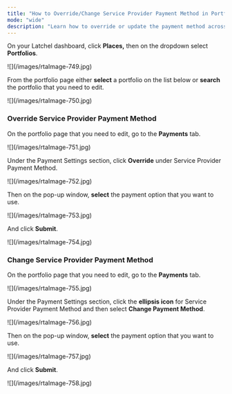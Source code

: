 ```yaml
---
title: "How to Override/Change Service Provider Payment Method in Portfolio"
mode: "wide"
description: "Learn how to override or update the payment method across an entire portfolio to streamline payments for all associated Service Providers."
---
```


On your Latchel dashboard, click **Places,** then on the dropdown select **Portfolios**.

<Frame>
  ![](/images/rtaImage-749.jpg)
</Frame>

From the portfolio page either **select** a portfolio on the list below or **search** the portfolio that you need to edit.

<Frame>
  ![](/images/rtaImage-750.jpg)
</Frame>

### **Override Service Provider Payment Method**

On the portfolio page that you need to edit, go to the **Payments** tab.

<Frame>
  ![](/images/rtaImage-751.jpg)
</Frame>

Under the Payment Settings section, click **Override** under Service Provider Payment Method.

<Frame>
  ![](/images/rtaImage-752.jpg)
</Frame>

Then on the pop-up window, **select** the payment option that you want to use.

<Frame>
  ![](/images/rtaImage-753.jpg)
</Frame>

And click **Submit**.

<Frame>
  ![](/images/rtaImage-754.jpg)
</Frame>

### **Change Service Provider Payment Method**

On the portfolio page that you need to edit, go to the **Payments** tab.

<Frame>
  ![](/images/rtaImage-755.jpg)
</Frame>

Under the Payment Settings section, click the **ellipsis icon** for Service Provider Payment Method and then select **Change Payment Method**.

<Frame>
  ![](/images/rtaImage-756.jpg)
</Frame>

Then on the pop-up window, **select** the payment option that you want to use.

<Frame>
  ![](/images/rtaImage-757.jpg)
</Frame>

And click **Submit**.

<Frame>
  ![](/images/rtaImage-758.jpg)
</Frame>